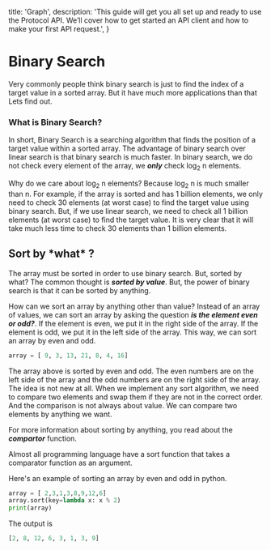 
  title: 'Graph',
  description:
    'This guide will get you all set up and ready to use the Protocol API. We’ll cover how to get started an API client and how to make your first API request.',
}



# Binary Search

Very commonly people think binary search is just to find the index of a target value in a sorted array.
But it have much more applications than that Lets find out.

### What is Binary Search?

In short, Binary Search is a searching algorithm that finds the position of a target value within a sorted array.
The advantage of binary search over linear search is that binary search is much faster.
In binary search, we do not check every element of the array, we ***only*** check log<sub>2</sub> n elements.

Why do we care about log<sub>2</sub> n elements? Because log<sub>2</sub> n is much smaller than n.
For example, if the array is sorted and has 1 billion elements, we only need to check 30 elements (at worst case) to find the target value using binary search.
But, if we use linear search, we need to check all 1 billion elements (at worst case) to find the target value.
It is very clear that it will take much less time to check 30 elements than 1 billion elements.

## Sort by \*what\* ?

The array must be sorted in order to use binary search. But, sorted by what?
The common thought is ***sorted by value***. But, the power of binary search is that it can be sorted by anything.

How can we sort an array by anything other than value?
Instead of an array of values, we can sort an array by asking the question ***is the element even or odd?***.
If the element is even, we put it in the right side of the array. If the element is odd, we put it in the left side of the array.
This way, we can sort an array by even and odd.

```python
array = [ 9, 3, 13, 21, 8, 4, 16]
```

The array above is sorted by even and odd. The even numbers are on the left side of the array and the odd numbers are on the right side of the array.
The idea is not new at all. When we implement any sort algorithm, we need to compare two elements and swap them if they are not in the correct order.
And the comparison is not always about value. We can compare two elements by anything we want.

For more information about sorting by anything, you read about the ***compartor***  function.

Almost all programming language have a sort function that takes a comparator function as an argument.

Here's an example of sorting an array by even and odd in python.

```python
array = [ 2,3,1,3,8,9,12,6]
array.sort(key=lambda x: x % 2)
print(array)
```

The output is

```python
[2, 8, 12, 6, 3, 1, 3, 9]
```

<ImageWrapper image={logoNode}/>